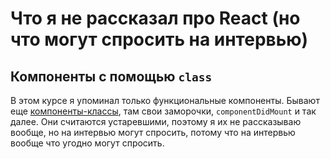 # Что я не рассказал про React (но что могут спросить на интервью)

## Компоненты с помощью `class`

В этом курсе я упоминал только функциональные компоненты. Бывают еще [компоненты-классы](https://reactjs.org/docs/react-component.html), там свои заморочки, `componentDidMount` и так далее. Они считаются устаревшими, поэтому я их не рассказываю вообще, но на интервью могут спросить, потому что на интервью вообще что угодно могут спросить.

